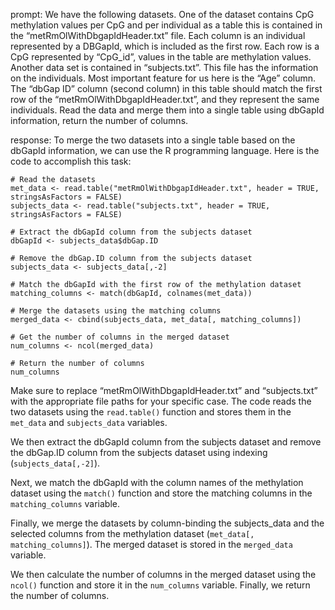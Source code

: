 prompt:
We have the following datasets. One of the dataset contains CpG methylation values per CpG and per individual as a table this is contained in the “metRmOlWithDbgapIdHeader.txt” file. Each column is an individual represented by a DBGapId, which is included as the first row. Each row is a CpG represented by "CpG_id", values in the table are methylation values. Another data set is contained in “subjects.txt”. This file has the information on the individuals. Most important feature for us here is the "Age" column. The "dbGap ID" column (second column) in this table should match the first row of the "metRmOlWithDbgapIdHeader.txt", and they represent the same individuals. 
Read the data and merge them into a single table using dbGapId information, return the number of columns.

response:
To merge the two datasets into a single table based on the dbGapId information, we can use the R programming language. Here is the code to accomplish this task:

```
# Read the datasets
met_data <- read.table("metRmOlWithDbgapIdHeader.txt", header = TRUE, stringsAsFactors = FALSE)
subjects_data <- read.table("subjects.txt", header = TRUE, stringsAsFactors = FALSE)

# Extract the dbGapId column from the subjects dataset
dbGapId <- subjects_data$dbGap.ID

# Remove the dbGap.ID column from the subjects dataset
subjects_data <- subjects_data[,-2]

# Match the dbGapId with the first row of the methylation dataset
matching_columns <- match(dbGapId, colnames(met_data))

# Merge the datasets using the matching columns
merged_data <- cbind(subjects_data, met_data[, matching_columns])

# Get the number of columns in the merged dataset
num_columns <- ncol(merged_data)

# Return the number of columns
num_columns
```

Make sure to replace "metRmOlWithDbgapIdHeader.txt" and "subjects.txt" with the appropriate file paths for your specific case. The code reads the two datasets using the `read.table()` function and stores them in the `met_data` and `subjects_data` variables.

We then extract the dbGapId column from the subjects dataset and remove the dbGap.ID column from the subjects dataset using indexing (`subjects_data[,-2]`).

Next, we match the dbGapId with the column names of the methylation dataset using the `match()` function and store the matching columns in the `matching_columns` variable.

Finally, we merge the datasets by column-binding the subjects_data and the selected columns from the methylation dataset (`met_data[, matching_columns]`). The merged dataset is stored in the `merged_data` variable.

We then calculate the number of columns in the merged dataset using the `ncol()` function and store it in the `num_columns` variable. Finally, we return the number of columns.

